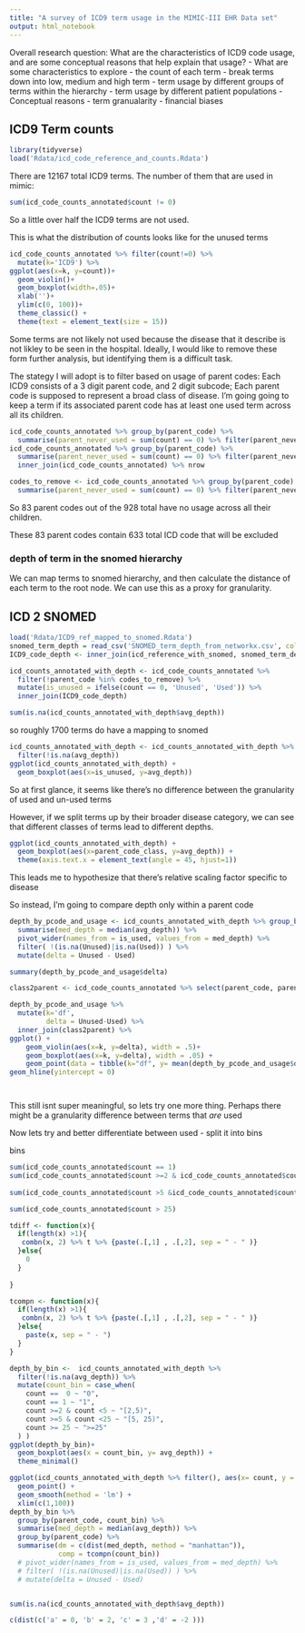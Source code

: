 ```yaml
---
title: "A survey of ICD9 term usage in the MIMIC-III EHR Data set"
output: html_notebook
---
```


Overall research question: What are the characteristics of ICD9 code usage, and are some conceptual reasons that help explain that usage?
  - What are some characteristics to explore
    - the count of each term - break terms down into low, medium and high term
    - term usage by different groups of terms within the hierarchy
    - term usage by different patient populations
  - Conceptual reasons
    - term granualarity 
    - financial biases 


## ICD9 Term counts 

```r
library(tidyverse)
load('Rdata/icd_code_reference_and_counts.Rdata')
```


There are 12167 total ICD9 terms. The number of them that are used in mimic:

```r
sum(icd_code_counts_annotated$count != 0)
```

So a little over half the ICD9 terms are not used.

This is what the distribution of counts looks like for the unused terms 

```r
icd_code_counts_annotated %>% filter(count!=0) %>% 
  mutate(k='ICD9') %>% 
ggplot(aes(x=k, y=count))+
  geom_violin()+
  geom_boxplot(width=.05)+
  xlab('')+
  ylim(c(0, 100))+
  theme_classic() +
  theme(text = element_text(size = 15))


```

Some terms are not likely not used because the disease that it describe is not likley to be seen in the hospital. Ideally, I would like to remove these form further analysis, but identifying them is a difficult task. 

The stategy I will adopt is to filter based on usage of parent codes:
Each ICD9 consists of a 3 digit parent code, and 2 digit subcode; Each parent code is supposed to represent a broad class of disease. I'm going going to keep a term if its associated parent code has at least one used term across all its children. 

```r
icd_code_counts_annotated %>% group_by(parent_code) %>% 
  summarise(parent_never_used = sum(count) == 0) %>% filter(parent_never_used) %>% nrow
icd_code_counts_annotated %>% group_by(parent_code) %>% 
  summarise(parent_never_used = sum(count) == 0) %>% filter(parent_never_used) %>% 
  inner_join(icd_code_counts_annotated) %>% nrow

codes_to_remove <- icd_code_counts_annotated %>% group_by(parent_code) %>% 
  summarise(parent_never_used = sum(count) == 0) %>% filter(parent_never_used) %>% pull(parent_code)
```
So 83 parent codes out of the 928 total have no usage across all their children.

These 83 parent codes contain 633 total ICD code that will be excluded

### depth of term in the snomed hierarchy

We can map terms to snomed hierarchy, and then calculate the distance of each term to the root node. We can use this as a proxy for granularity.


## ICD 2 SNOMED

```r
load('Rdata/ICD9_ref_mapped_to_snomed.Rdata')
snomed_term_depth = read_csv('SNOMED_term_depth_from_networkx.csv', col_types = 'cd', col_names = c("SNOMED_CID", "depth"), skip=1)
ICD9_code_depth <- inner_join(icd_reference_with_snomed, snomed_term_depth) %>% group_by(ICD9_CODE) %>% summarise(avg_depth = mean(depth))

```




```r
icd_counts_annotated_with_depth <- icd_code_counts_annotated %>% 
  filter(!parent_code %in% codes_to_remove) %>% 
  mutate(is_unused = ifelse(count == 0, 'Unused', 'Used')) %>% 
  inner_join(ICD9_code_depth)

sum(is.na(icd_counts_annotated_with_depth$avg_depth))
```

so roughly  1700 terms do have a mapping to snomed

```r
icd_counts_annotated_with_depth <- icd_counts_annotated_with_depth %>% 
  filter(!is.na(avg_depth))
ggplot(icd_counts_annotated_with_depth) +
  geom_boxplot(aes(x=is_unused, y=avg_depth))
```

So at first glance, it seems like there's no difference between the granularity of used and un-used terms 




However, if we split terms up by their broader disease category, we can see that different classes of terms lead to different depths.

```r
ggplot(icd_counts_annotated_with_depth) +
  geom_boxplot(aes(x=parent_code_class, y=avg_depth)) + 
  theme(axis.text.x = element_text(angle = 45, hjust=1))
```

This leads me to hypothesize that there's relative scaling factor specific to disease

So instead, I'm going to compare depth only within a parent code

```r
depth_by_pcode_and_usage <- icd_counts_annotated_with_depth %>% group_by(parent_code, is_used) %>% 
  summarise(med_depth = median(avg_depth)) %>% 
  pivot_wider(names_from = is_used, values_from = med_depth) %>% 
  filter( !(is.na(Unused)|is.na(Used)) ) %>% 
  mutate(delta = Unused - Used) 

summary(depth_by_pcode_and_usage$delta)

class2parent <- icd_code_counts_annotated %>% select(parent_code, parent_code_class) %>% distinct

depth_by_pcode_and_usage %>% 
  mutate(k='df', 
         delta = Unused-Used) %>% 
  inner_join(class2parent) %>% 
ggplot() + 
    geom_violin(aes(x=k, y=delta), width = .5)+
    geom_boxplot(aes(x=k, y=delta), width = .05) +
    geom_point(data = tibble(k="df", y= mean(depth_by_pcode_and_usage$delta)),aes(x=k, y=y), color = "red")+
geom_hline(yintercept = 0)




```


This still isnt super meaningful, so lets try one more thing. Perhaps there might be a granularity difference between terms that *are* used 

Now lets try and better differentiate between used - split it into bins 

bins
```r
sum(icd_code_counts_annotated$count == 1)
sum(icd_code_counts_annotated$count >=2 & icd_code_counts_annotated$count <=5)
 
sum(icd_code_counts_annotated$count >5 &icd_code_counts_annotated$count <= 25)

sum(icd_code_counts_annotated$count > 25)
```

```r

tdiff <- function(x){
  if(length(x) >1){
   combn(x, 2) %>% t %>% {paste(.[,1] , .[,2], sep = " - " )}
  }else{
    0
  }
  
}

tcompn <- function(x){
  if(length(x) >1){
   combn(x, 2) %>% t %>% {paste(.[,1] , .[,2], sep = " - " )}
  }else{
    paste(x, sep = " - ")
  }
}

depth_by_bin <-  icd_counts_annotated_with_depth %>% 
  filter(!is.na(avg_depth)) %>% 
  mutate(count_bin = case_when(
    count ==  0 ~ "0",
    count == 1 ~ "1", 
    count >=2 & count <5 ~ "[2,5)",
    count >=5 & count <25 ~ "[5, 25)",
    count >= 25 ~ ">=25"
  ) ) 
ggplot(depth_by_bin)+
  geom_boxplot(aes(x = count_bin, y= avg_depth)) + 
  theme_minimal()

ggplot(icd_counts_annotated_with_depth %>% filter(), aes(x= count, y = avg_depth)) + 
  geom_point() + 
  geom_smooth(method = 'lm') + 
  xlim(c(1,100))
depth_by_bin %>% 
  group_by(parent_code, count_bin) %>% 
  summarise(med_depth = median(avg_depth)) %>% 
  group_by(parent_code) %>% 
  summarise(dm = c(dist(med_depth, method = "manhattan")), 
            comp = tcompn(count_bin))
  # pivot_wider(names_from = is_used, values_from = med_depth) %>% 
  # filter( !(is.na(Unused)|is.na(Used)) ) %>% 
  # mutate(delta = Unused - Used) 


sum(is.na(icd_counts_annotated_with_depth$avg_depth))

c(dist(c('a' = 0, 'b' = 2, 'c' = 3 ,'d' = -2 )))

```

